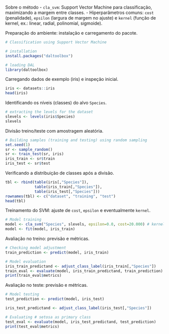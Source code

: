 Sobre o método
- `cla_svm`: Support Vector Machine para classificação, maximizando a margem entre classes.
- Hiperparâmetros comuns: `cost` (penalidade), `epsilon` (largura de margem no ajuste) e `kernel` (função de kernel, ex.: linear, radial, polinomial, sigmoide).

Preparação do ambiente: instalação e carregamento do pacote.
```r
# Classification using Support Vector Machine

# installation 
install.packages("daltoolbox")

# loading DAL
library(daltoolbox) 
```

Carregando dados de exemplo (iris) e inspeção inicial.
```r
iris <- datasets::iris
head(iris)
```

Identificando os níveis (classes) do alvo `Species`.
```r
# extracting the levels for the dataset
slevels <- levels(iris$Species)
slevels
```

Divisão treino/teste com amostragem aleatória.
```r
# Building samples (training and testing) using random sampling
set.seed(1)
sr <- sample_random()
sr <- train_test(sr, iris)
iris_train <- sr$train
iris_test <- sr$test
```

Verificando a distribuição de classes após a divisão.
```r

tbl <- rbind(table(iris[,"Species"]), 
             table(iris_train[,"Species"]), 
             table(iris_test[,"Species"]))
rownames(tbl) <- c("dataset", "training", "test")
head(tbl)
```

Treinamento do SVM: ajuste de `cost`, `epsilon` e eventualmente `kernel`.
```r
# Model training
model <- cla_svm("Species", slevels, epsilon=0.0, cost=20.000) # kernel padrão; ajuste conforme necessário
model <- fit(model, iris_train)

```

Avaliação no treino: previsão e métricas.
```r
# Checking model adjustment
train_prediction <- predict(model, iris_train)

# Model evaluation
iris_train_predictand <- adjust_class_label(iris_train[,"Species"])
train_eval <- evaluate(model, iris_train_predictand, train_prediction)
print(train_eval$metrics)
```

Avaliação no teste: previsão e métricas.
```r
# Model testing
test_prediction <- predict(model, iris_test)

iris_test_predictand <- adjust_class_label(iris_test[,"Species"])

# Evaluating # setosa as primary class
test_eval <- evaluate(model, iris_test_predictand, test_prediction)
print(test_eval$metrics)
```
